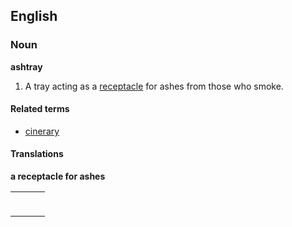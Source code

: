 ==English==

===Noun===

'''ashtray'''

# A tray acting as a [[receptacle]] for ashes from those who smoke.

====Related terms====

*[[cinerary]]

====Translations====

'''a receptacle for ashes'''
{| border=0  width=100%
|-
|bgcolor="#FFFFE0" valign=top width=48%|
{|

|}
| width=1% |
|bgcolor="#FFFFE0" valign=top width=48%|
{|

|}
|}
